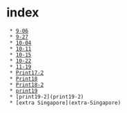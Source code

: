= index =

  * [[9-06]]
  * [[9-27]]
  * [[10-04]]
  * [[10-11]]
  * [[10-15]]
  * [[10-22]]
  * [[11-19]]
  * [[Print17-2]]
  * [[Print18]]
  * [[Print18-2]]
  * [[print19]]
  * [print19-2](print19-2)
  * [extra Singapore](extra-Singapore)
